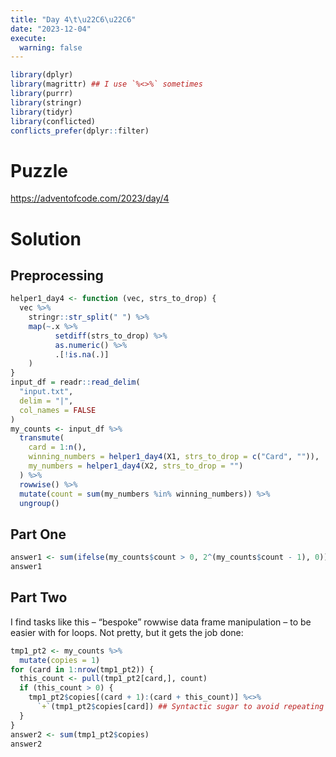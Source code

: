 ```yaml
---
title: "Day 4\t\u22C6\u22C6"
date: "2023-12-04"
execute:
  warning: false
---
```


```r
library(dplyr)
library(magrittr) ## I use `%<>%` sometimes
library(purrr)
library(stringr)
library(tidyr)
library(conflicted)
conflicts_prefer(dplyr::filter)
```

# Puzzle

<https://adventofcode.com/2023/day/4>

# Solution

## Preprocessing

```r
helper1_day4 <- function (vec, strs_to_drop) {
  vec %>% 
    stringr::str_split(" ") %>% 
    map(~.x %>% 
          setdiff(strs_to_drop) %>% 
          as.numeric() %>% 
          .[!is.na(.)]
    )
}
input_df = readr::read_delim(
  "input.txt", 
  delim = "|", 
  col_names = FALSE
)
my_counts <- input_df %>% 
  transmute(
    card = 1:n(),
    winning_numbers = helper1_day4(X1, strs_to_drop = c("Card", "")),
    my_numbers = helper1_day4(X2, strs_to_drop = "")
  ) %>% 
  rowwise() %>% 
  mutate(count = sum(my_numbers %in% winning_numbers)) %>% 
  ungroup()
```

## Part One

```r
answer1 <- sum(ifelse(my_counts$count > 0, 2^(my_counts$count - 1), 0))
answer1
```

## Part Two

I find tasks like this -- "bespoke" rowwise data frame manipulation -- to be easier with for loops. Not pretty, but it gets the job done:

```r
tmp1_pt2 <- my_counts %>% 
  mutate(copies = 1)
for (card in 1:nrow(tmp1_pt2)) {
  this_count <- pull(tmp1_pt2[card,], count)
  if (this_count > 0) {
    tmp1_pt2$copies[(card + 1):(card + this_count)] %<>% 
      `+`(tmp1_pt2$copies[card]) ## Syntactic sugar to avoid repeating a long object name
  }
}
answer2 <- sum(tmp1_pt2$copies)
answer2
```
